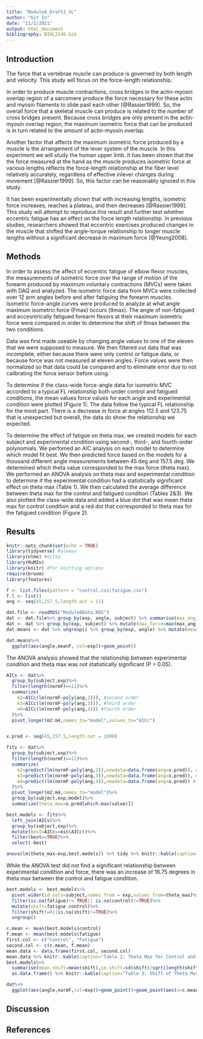 ```yaml
---
title: "Module8_Draft1_SL"
author: "Git In"
date: "11/3/2021"
output: html_document
bibliography: BIOL3140.bib
---
```


## Introduction

The force that a vertebrae muscle can produce is governed by both length and velocity. This study will focus on the force-length relationship. 

In order to produce muscle contractions, cross bridges in the actin-myosin overlap region of a sarcomere produce the force necessary for these actin and myosin filaments to slide past each other [@Rassier1999]. So, the overall force that a skeletal muscle can produce is related to the number of cross bridges present. Because cross bridges are only present in the actin-myosin overlap region, the maximum isometric force that can be produced is in turn related to the amount of actin-myosin overlap. 

Another factor that affects the maximum isometric force produced by a muscle is the arrangement of the lever system of the muscle. In this experiment we will study the human upper limb. It has been shown that the the force measured at the hand as the muscle produces isometric force at various lengths reflects the force-length relationship at the fiber level relatively accurately, regardless of effective inlever changes during movement [@Rassier1999]. So, this factor can be reasonably ignored in this study. 

It has been experimentally shown that with increasing lengths, isometric force increases, reaches a plateau, and then decreases [@Rassier1999]. This study will attempt to reproduce this result and further test whether eccentric fatigue has an effect on the force length relationship. In previous studies, researchers showed that eccentric exercises produced changes in the muscle that shifted the angle-torque relationship to longer muscle lengths without a significant decrease in maximum force [@Yeung2008]. 


## Methods
In order to assess the affect of eccentric fatigue of elbow flexor muscles, the measurements of isometric force over the range of motion of the forearm produced by maximum voluntary contractions (MVCs) were taken with DAQ and analyzed. The isometric force data from MVCs were collected over 12 arm angles before and after fatiguing the forearm muscles. Isometric force-angle curves were produced to analyze at what angle maximum isometric force (Fmax) occurs (θmax). The angle of non-fatigued and eccesntrically fatigued forearm flexors at their maximum isometric force were compared in order to determine the shift of θmax between the two conditions.

Data was first made useable by changing angle values to one of the eleven that we were supposed to measure. We then filtered out data that was incomplete, either because there were only control or fatigue data, or because force was not measured at eleven angles. Force values were then normalized so that data could be compared and to eliminate error due to not calibrating the force sensor before using.

To determine if the class-wide force-angle data for isometric MVC accorded to a typical FL relationship both under control and fatigued conditions, the mean values force values for each angle and experimental condition were plotted (Figure 1). The data follow the typical FL relationship for the most part. There is a decrease in force at angles 112.5 and 123.75 that is unexpected but overall, the data do show the relationship we expected. 

To determine the effect of fatigue on theta max, we created models for each subject and experimental condition using second-, third-, and fourth-order polynomials. We perfomed an AIC analysis on each model to determine which model fit best. We then predicted force based on the models for a thousand different angle measurements between 45 deg and 157.5 deg. We determined which theta value corresponded to the max force (theta max). We performed an ANOVA analysis on theta max and experimental condition to determine if the experimental condition had a statistically significant effect on theta max (Table 1). We then calculated the average difference between theta max for the control and fatigued condition (Tables 2&3). We also plotted the class-wide data and added a blue dot that was mean theta max for control condition and a red dot that corresponded to theta max for the fatigued condition (Figure 2). 


## Results
```r
knitr::opts_chunk$set(echo = TRUE)
library(tidyverse) #always
library(nlme) #ditto
library(MuMIn)
library(knitr) #for knitting options
require(broom)
library(features)
```

```r
f <- list.files(pattern = "control.csv|fatigue.csv") 
f.l <- list()
ang <- seq(45,157.5,length.out = 11)

dat.file <- readRDS("Module8Data.RDS")
dat <- dat.file%>% group_by(exp, angle, subject) %>% summarise(max_ang_force=max(force)) %>% ungroup()
dat <- dat %>% group_by(exp, subject) %>% mutate(max_force=max(max_ang_force)) %>% mutate(normF = max_ang_force/max_force) 
dat.means <- dat %>% ungroup() %>% group_by(exp, angle) %>% mutate(meanF = mean(normF))

```
```r
dat.means%>%
  ggplot(aes(angle,meanF, col=exp))+geom_point()
```

The ANOVA analysis showed that the relationship between experimental condition and theta max was not statistically significant (P > 0.05). 

```r


AICs <- dat%>%
  group_by(subject,exp)%>%
  filter(length(normF)==11)%>%
  summarize(
    m2=AICc(lm(normF~poly(ang,2))), #second order
    m3=AICc(lm(normF~poly(ang,3))), #third order
    m4=AICc(lm(normF~poly(ang,4))) #fourth order
  )%>%
  pivot_longer(m2:m4,names_to="model",values_to="AICc")


x.pred <- seq(45,157.5,length.out = 1000)

fits <- dat%>%
  group_by(subject,exp)%>%
  filter(length(normF)==11)%>%
  summarize(
    m2=predict(lm(normF~poly(ang,2)),newdata=data.frame(ang=x.pred)), #second order
    m3=predict(lm(normF~poly(ang,3)),newdata=data.frame(ang=x.pred)), #third order
    m4=predict(lm(normF~poly(ang,4)),newdata=data.frame(ang=x.pred)) #fourth order
  )%>%
  pivot_longer(m2:m4,names_to="model")%>%
  group_by(subject,exp,model)%>%
  summarize(theta_max=x.pred[which.max(value)])

best.models <- fits%>%
  left_join(AICs)%>%
  group_by(subject,exp)%>%
  mutate(best=AICc==min(AICc))%>%
  filter(best==TRUE)%>%
  select(-best)

anova(lm(theta_max~exp,best.models)) %>% tidy %>% knitr::kable(caption="Table 1: ANOVA analysis of best models")
```

While the ANOVA test did not find a significant relationship between experimental condition and force, there was an increase of 16.75 degrees in theta max between the control and fatigue condition.

```r
best.models <- best.models%>%
  pivot_wider(id_cols=subject,names_from = exp,values_from=theta_max)%>%
  filter(is.na(fatigue)!= TRUE|| is.na(control)!=TRUE)%>%
  mutate(shift=fatigue-control)%>%
  filter(shift!=0||is.na(shift)!=TRUE)%>%
  ungroup()

c.mean <- mean(best.models$control)
f.mean <- mean(best.models$fatigue)
first.col <- c("Control", "Fatigue")
second.col <- c(c.mean, f.mean)
mean.data <- data.frame(first.col, second.col)
mean.data %>% knitr::kable(caption="Table 2: Theta Max for Control and Fatigue Conditions",col.names=c('Condition', 'Theta Max'))
best.models%>%
  summarise(mean.shift=mean(shift),se.shift=sd(shift)/sqrt(length(shift)))%>%
  as.data.frame() %>% knitr::kable(caption="Table 3: Shift of Theta Max and Standard Error")
```

```r
dat%>%
  ggplot(aes(angle,normF,col=exp))+geom_point()+geom_point(aes(x=c.mean,y=1.0),size=5,col="blue")+geom_point(aes(x=f.mean,y=1.0),size=5,col="red")
```

## Discussion

## References